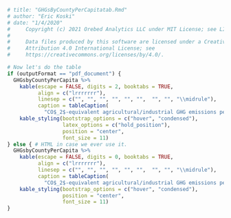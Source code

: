 ```r
# title: "GHGsByCountyPerCapitatab.Rmd"
# author: "Eric Koski"
# date: "1/4/2020"
#     Copyright (c) 2021 Orebed Analytics LLC under MIT License; see LICENSE.md. 
# 
#     Data files produced by this software are licensed under a Creative Commons 
#     Attribution 4.0 International License; see
#     https://creativecommons.org/licenses/by/4.0/. 

# Now let's do the table
if (outputFormat == "pdf_document") {
  GHGsbyCountyPerCapita %>%
    kable(escape = FALSE, digits = 2, booktabs = TRUE,
          align = c("lrrrrrrr"),
          linesep = c("", "", "", "", "", "",  "", "", "\\midrule"),
          caption = tableCaption( 
            "CO$_2$-equivalent agricultural/industrial GHG emissions per capita, metric tons")) %>%
    kable_styling(bootstrap_options = c("hover", "condensed"),
                  latex_options = c("hold_position"),
                  position = "center",
                  font_size = 11)
} else { # HTML in case we ever use it. 
  GHGsbyCountyPerCapita %>%
    kable(escape = FALSE, digits = 0, booktabs = TRUE,
          align = c("lrrrrrrr"),
          linesep = c("", "", "", "", "", "",  "", "", "\\midrule"),
          caption = tableCaption( 
            "CO$_2$-equivalent agricultural/industrial GHG emissions per capita, metric tons")) %>%
    kable_styling(bootstrap_options = c("hover", "condensed"),
                  position = "center",
                  font_size = 11)
}

```
